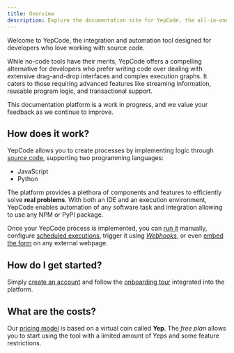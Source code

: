 ```yaml
---
title: Overview
description: Explore the documentation site for YepCode, the all-in-one platform that seamlessly connects your services and APIs with agility.
---
```



Welcome to YepCode, the integration and automation tool designed for developers who love working with source code.

While no-code tools have their merits, YepCode offers a compelling alternative for developers who prefer writing code over dealing with extensive drag-and-drop interfaces and complex execution graphs. It caters to those requiring advanced features like streaming information, reusable program logic, and transactional support.

This documentation platform is a work in progress, and we value your feedback as we continue to improve.

## How does it work?

YepCode allows you to create processes by implementing logic through [source code](/docs/processes), supporting two programming languages:

- <Icon name="seti:javascript" color="#F5DE19" /> JavaScript
- <Icon name="seti:python" color="#5B9DB5" /> Python

The platform provides a plethora of components and features to efficiently solve **real problems**. With both an IDE and an execution environment, YepCode enables automation of any software task and integration allowing to use any NPM or PyPI package.

Once your YepCode process is implemented, you can [run it](/docs/executions) manually, configure [scheduled executions](/docs/executions/scheduled), trigger it using [_Webhooks_](/docs/executions/webhooks), or even [embed the form](/docs/forms) on any external webpage.

## How do I get started?

Simply [create an account](https://cloud.yepcode.io) and follow the [onboarding tour](https://www.youtube.com/watch?v=yPlvTOP_l3U) integrated into the platform.

## What are the costs?

Our [pricing model](https://yepcode.io/pricing) is based on a virtual coin called **Yep**. The _free plan_ allows you to start using the tool with a limited amount of Yeps and some feature restrictions.
